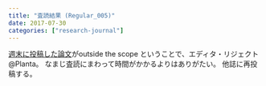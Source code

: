 ```yaml
---
title: "査読結果 (Regular_005)"
date: 2017-07-30
categories: ["research-journal"]
---
```


[週末に投稿した論文](https://keachmurakami.github.io/2017/07/27/pub_etr_model.html)がoutside the scope ということで、エディタ・リジェクト@Planta。
なまじ査読にまわって時間がかかるよりはありがたい。
他誌に再投稿する。
